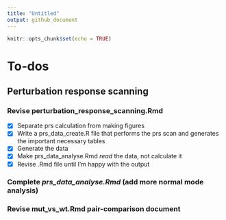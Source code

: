 ```yaml
---
title: "Untitled"
output: github_document
---
```


```r
knitr::opts_chunk$set(echo = TRUE)
```

# To-dos

## Perturbation response scanning

### Revise perturbation_response_scanning.Rmd
- [X] Separate prs calculation from making figures
- [X] Write a prs_data_create.R file that performs the prs scan and generates the important necessary tables
- [X] Generate the data
- [X] Make prs_data_analyse.Rmd *read* the data, not calculate it
- [X] Revise .Rmd file until I'm happy with the output

### Complete *prs_data_analyse.Rmd* (add more normal mode analysis)

### Revise mut_vs_wt.Rmd pair-comparison document





